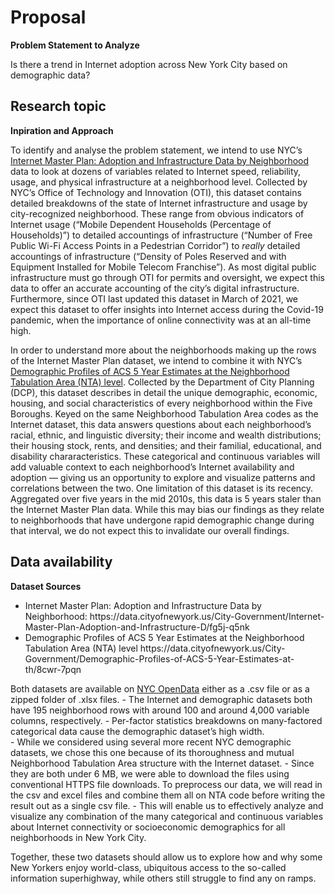 # Proposal

**Problem Statement to Analyze**

Is there a trend in Internet adoption across New York City based on demographic data?


## Research topic

**Inpiration and Approach**

To identify and analyse the problem statement, we intend to use NYC's [Internet Master Plan: Adoption and Infrastructure Data by Neighborhood](https://data.cityofnewyork.us/City-Government/Internet-Master-Plan-Adoption-and-Infrastructure-D/fg5j-q5nk) data to look at dozens of variables related to Internet speed, reliability, usage, and physical infrastructure at a neighborhood level. 
Collected by NYC's Office of Technology and Innovation (OTI), this dataset contains detailed breakdowns of the state of Internet infrastructure and usage by city-recognized neighborhood. 
These range from obvious indicators of Internet usage ("Mobile Dependent Households (Percentage of Households)") to detailed accountings of infrastructure ("Number of Free Public Wi-Fi Access Points in a Pedestrian Corridor") to *really* detailed accountings of infrastructure ("Density of Poles Reserved and with Equipment Installed for Mobile Telecom Franchise"). 
As most digital public infrastructure must go through OTI for permits and oversight, we expect this data to offer an accurate accounting of the city's digital infrastructure. 
Furthermore, since OTI last updated this dataset in March of 2021, we expect this dataset to offer insights into Internet access during the Covid-19 pandemic, when the importance of online connectivity was at an all-time high.

In order to understand more about the neighborhoods making up the rows of the Internet Master Plan dataset, we intend to combine it with NYC's [Demographic Profiles of ACS 5 Year Estimates at the Neighborhood Tabulation Area (NTA) level](https://data.cityofnewyork.us/City-Government/Demographic-Profiles-of-ACS-5-Year-Estimates-at-th/8cwr-7pqn). 
Collected by the Department of City Planning (DCP), this dataset describes in detail the unique demographic, economic, housing, and social characteristics of every neighborhood within the Five Boroughs. Keyed on the same Neighborhood Tabulation Area codes as the Internet dataset, this data answers questions about each neighborhood's racial, ethnic, and linguistic diversity; their income and wealth distributions; their housing stock, rents, and densities; and their familial, educational, and disability chararacteristics. 
These categorical and continuous variables will add valuable context to each neighborhood's Internet availability and adoption — giving us an opportunity to explore and visualize patterns and correlations between the two. One limitation of this dataset is its recency. Aggregated over five years in the mid 2010s, this data is 5 years staler than the Internet Master Plan data. 
While this may bias our findings as they relate to neighborhoods that have undergone rapid demographic change during that interval, we do not expect this to invalidate our overall findings.


## Data availability

**Dataset Sources**

 - Internet Master Plan: Adoption and Infrastructure Data by Neighborhood:
 https://data.cityofnewyork.us/City-Government/Internet-Master-Plan-Adoption-and-Infrastructure-D/fg5j-q5nk
 - Demographic Profiles of ACS 5 Year Estimates at the Neighborhood Tabulation Area (NTA) level
 https://data.cityofnewyork.us/City-Government/Demographic-Profiles-of-ACS-5-Year-Estimates-at-th/8cwr-7pqn

Both datasets are available on [NYC OpenData](https://opendata.cityofnewyork.us) either as a .csv file or as a zipped folder of .xlsx files. 
- The Internet and demographic datasets both have 195 neighborhood rows with around 100 and around 4,000 variable columns, respectively. 
- Per-factor statistics breakdowns on many-factored categorical data cause the demographic dataset's high width.  
- While we considered using several more recent NYC demographic datasets, we chose this one because of its thoroughness and mutual Neighborhood Tabulation Area structure with the Internet dataset. 
- Since they are both under 6 MB, we were able to download the files using conventional HTTPS file downloads. To preprocess our data, we will read in the csv and excel files and combine them all on NTA code before writing the result out as a single csv file. 
- This will enable us to effectively analyze and visualize any combination of the many categorical and continuous variables about Internet connectivity or socioeconomic demographics for all neighborhoods in New York City.

Together, these two datasets should allow us to explore how and why some New Yorkers enjoy world-class, ubiquitous access to the so-called information superhighway, while others still struggle to find any on ramps.